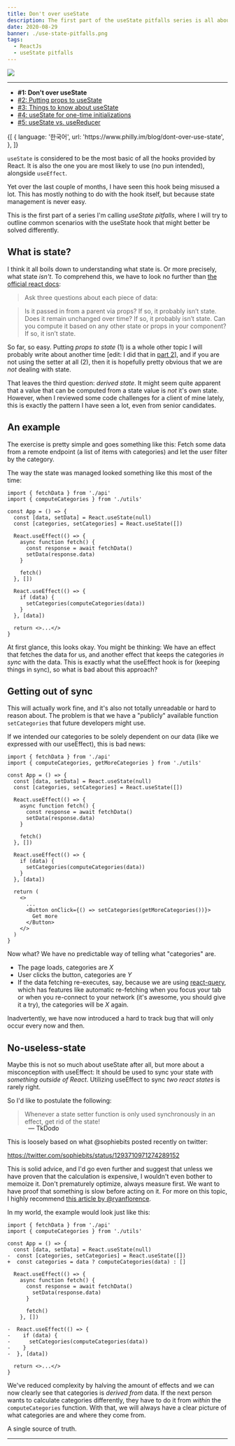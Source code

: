 ```yaml
---
title: Don't over useState
description: The first part of the useState pitfalls series is all about avoiding state altogether. Lots of things might not even be state after all...
date: 2020-08-29
banner: ./use-state-pitfalls.png
tags:
  - ReactJs
  - useState pitfalls
---
```



<img src="./use-state-pitfalls.png" />

---

- <b>#1: Don't over useState</b>
- [#2: Putting props to useState](putting-props-to-use-state)
- [#3: Things to know about useState](things-to-know-about-use-state)
- [#4: useState for one-time initializations](use-state-for-one-time-initializations)
- [#5: useState vs. useReducer](use-state-vs-use-reducer)

<Translations>
  {[
    {
      language: '한국어',
      url: 'https://www.philly.im/blog/dont-over-use-state',
    },
  ]}
</Translations>

`useState` is considered to be the most basic of all the hooks provided by React.
It is also the one you are most likely to use (no pun intended), alongside `useEffect`.

Yet over the last couple of months, I have seen this hook being misused a lot.
This has mostly nothing to do with the hook itself, but because state management is never easy.

This is the first part of a series I'm calling _useState pitfalls_,
where I will try to outline common scenarios with the useState hook that might better be solved differently.

## What is state?

I think it all boils down to understanding what state is.
Or more precisely, what state _isn't_.
To comprehend this, we have to look no further than
[the official react docs](https://reactjs.org/docs/thinking-in-react.html#step-3-identify-the-minimal-but-complete-representation-of-ui-state):

> Ask three questions about each piece of data:

> Is it passed in from a parent via props? If so, it probably isn’t state.
> Does it remain unchanged over time? If so, it probably isn’t state.
> Can you compute it based on any other state or props in your component? If so, it isn’t state.

So far, so easy. Putting _props to state_ (1) is a whole other topic I will probably write about another time
\[edit: I did that in [part 2](putting-props-to-use-state)\],
and if you are not using the setter at all (2), then it is hopefully pretty obvious that we are _not_ dealing with state.

That leaves the third question: _derived state_.
It might seem quite apparent that a value that can be computed from a state value is _not_ it's own state.
However, when I reviewed some code challenges for a client of mine lately, this is exactly the pattern I have seen a lot,
even from senior candidates.

## An example

The exercise is pretty simple and goes something like this:
Fetch some data from a remote endpoint (a list of items with categories) and let the user filter by the category.

The way the state was managed looked something like this most of the time:

```jsx:title=use-state
import { fetchData } from './api'
import { computeCategories } from './utils'

const App = () => {
  const [data, setData] = React.useState(null)
  const [categories, setCategories] = React.useState([])

  React.useEffect(() => {
    async function fetch() {
      const response = await fetchData()
      setData(response.data)
    }

    fetch()
  }, [])

  React.useEffect(() => {
    if (data) {
      setCategories(computeCategories(data))
    }
  }, [data])

  return <>...</>
}
```

At first glance, this looks okay. You might be thinking:
We have an effect that fetches the data for us, and another effect that keeps the categories _in sync_ with the data.
This is exactly what the useEffect hook is for (keeping things in sync), so what is bad about this approach?

## Getting out of sync

This will actually work fine, and it's also not totally unreadable or hard to reason about.
The problem is that we have a "publicly" available function `setCategories` that future developers might use.

If we intended our categories to be solely dependent on our data (like we expressed with our useEffect), this is bad news:

```jsx:title=bad-news {2,26}
import { fetchData } from './api'
import { computeCategories, getMoreCategories } from './utils'

const App = () => {
  const [data, setData] = React.useState(null)
  const [categories, setCategories] = React.useState([])

  React.useEffect(() => {
    async function fetch() {
      const response = await fetchData()
      setData(response.data)
    }

    fetch()
  }, [])

  React.useEffect(() => {
    if (data) {
      setCategories(computeCategories(data))
    }
  }, [data])

  return (
    <>
      ...
      <Button onClick={() => setCategories(getMoreCategories())}>
        Get more
      </Button>
    </>
  )
}
```

Now what? We have no predictable way of telling what "categories" are.

- The page loads, categories are _X_
- User clicks the button, categories are _Y_
- If the data fetching re-executes, say, because we are using [react-query](https://react-query.tanstack.com/),
  which has features like automatic re-fetching when you focus your tab or when you re-connect to your network
  (it's awesome, you should give it a try), the categories will be _X_ again.

Inadvertently, we have now introduced a hard to track bug that will only occur every now and then.

## No-useless-state

Maybe this is not so much about useState after all, but more about a misconception with useEffect:
It should be used to sync your state _with something outside of React_.
Utilizing useEffect to sync _two react states_ is rarely right.

So I'd like to postulate the following:

> Whenever a state setter function is only used synchronously in an effect, get rid of the state!

<p style="padding-left: 3rem; margin-top: -1rem">— TkDodo</p>

This is loosely based on what @sophiebits posted recently on twitter:

https://twitter.com/sophiebits/status/1293710971274289152

This is solid advice, and I'd go even further and suggest that unless we have proven that the calculation is expensive,
I wouldn't even bother to memoize it. Don't prematurely optimize, always measure first.
We want to have proof that something is slow before acting on it. For more on this topic, I highly recommend
[this article by @ryanflorence](https://reacttraining.com/blog/react-inline-functions-and-performance).

In my world, the example would look just like this:

```diff:title=no-useless-state
import { fetchData } from './api'
import { computeCategories } from './utils'

const App = () => {
  const [data, setData] = React.useState(null)
-  const [categories, setCategories] = React.useState([])
+  const categories = data ? computeCategories(data) : []

  React.useEffect(() => {
    async function fetch() {
      const response = await fetchData()
        setData(response.data)
      }

      fetch()
    }, [])

-  React.useEffect(() => {
-    if (data) {
-      setCategories(computeCategories(data))
-    }
-  }, [data])

  return <>...</>
}
```

We've reduced complexity by halving the amount of effects and we can now clearly see that categories is _derived from_ data.
If the next person wants to calculate categories differently, they have to do it from _within_ the `computeCategories` function.
With that, we will always have a clear picture of what categories are and where they come from.

A single source of truth.

---

<Comments />
